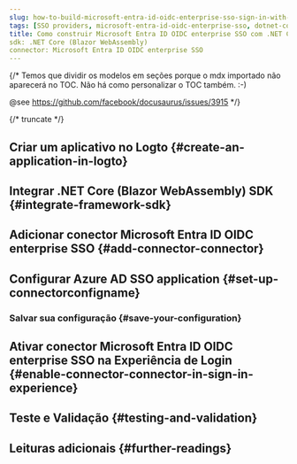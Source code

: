 ```yaml
---
slug: how-to-build-microsoft-entra-id-oidc-enterprise-sso-sign-in-with-dotnet-core-blazor-webassembly-and-logto
tags: [SSO providers, microsoft-entra-id-oidc-enterprise-sso, dotnet-core-blazor-webassembly, c#, SAML authentication, enterprise login, SSO login]
title: Como construir Microsoft Entra ID OIDC enterprise SSO com .NET Core (Blazor WebAssembly)
sdk: .NET Core (Blazor WebAssembly)
connector: Microsoft Entra ID OIDC enterprise SSO
---
```


{/*
  Temos que dividir os modelos em seções porque o mdx importado não aparecerá no TOC.
  Não há como personalizar o TOC também. :-)

  @see https://github.com/facebook/docusaurus/issues/3915
*/}




{/* truncate */}

<Intro connector={connector} sdk=".NET Core (Blazor WebAssembly)" link="https://learn.microsoft.com/en-us/aspnet/core/blazor/hosting-models#blazor-webassembly" />

## Criar um aplicativo no Logto \{#create-an-application-in-logto}

<CreateApplication type="Aplicativo de página única" framework=".NET Core (Blazor WebAssembly)" />

## Integrar .NET Core (Blazor WebAssembly) SDK \{#integrate-framework-sdk}

<IntegrateSdk />

## Adicionar conector Microsoft Entra ID OIDC enterprise SSO \{#add-connector-connector}

<AddSsoConnector framework=".NET Core (Blazor WebAssembly)" />

## Configurar Azure AD SSO application \{#set-up-connectorconfigname}

<ConnectorGuide />

### Salvar sua configuração \{#save-your-configuration}

<SaveYourConfiguration connector={connector} />

## Ativar conector Microsoft Entra ID OIDC enterprise SSO na Experiência de Login \{#enable-connector-connector-in-sign-in-experience}

<EnableSsoConnector />

## Teste e Validação \{#testing-and-validation}

<TestingAndValidation connector={connector} sdk=".NET Core (Blazor WebAssembly)" />

## Leituras adicionais \{#further-readings}

<FurtherReadings />